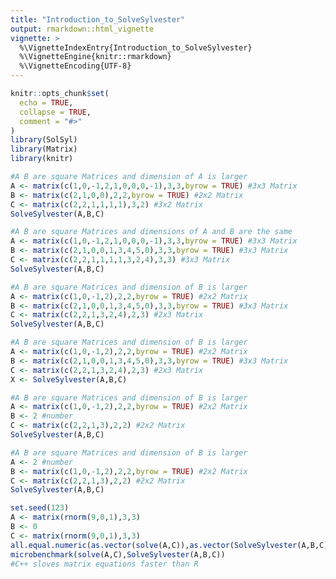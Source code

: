 ```yaml
---
title: "Introduction_to_SolveSylvester"
output: rmarkdown::html_vignette
vignette: >
  %\VignetteIndexEntry{Introduction_to_SolveSylvester}
  %\VignetteEngine{knitr::rmarkdown}
  %\VignetteEncoding{UTF-8}
---
```


```r
knitr::opts_chunk$set(
  echo = TRUE,
  collapse = TRUE,
  comment = "#>"
)
library(SolSyl)
library(Matrix)
library(knitr)
```

```r
#A B are square Matrices and dimension of A is larger
A <- matrix(c(1,0,-1,2,1,0,0,0,-1),3,3,byrow = TRUE) #3x3 Matrix
B <- matrix(c(2,1,0,0),2,2,byrow = TRUE) #2x2 Matrix
C <- matrix(c(2,2,1,1,1,1),3,2) #3x2 Matrix
SolveSylvester(A,B,C)
```

```r
#A B are square Matrices and dimensions of A and B are the same
A <- matrix(c(1,0,-1,2,1,0,0,0,-1),3,3,byrow = TRUE) #3x3 Matrix
B <- matrix(c(2,1,0,0,1,3,4,5,0),3,3,byrow = TRUE) #3x3 Matrix
C <- matrix(c(2,2,1,1,1,1,3,2,4),3,3) #3x3 Matrix
SolveSylvester(A,B,C)
```

```r
#A B are square Matrices and dimension of B is larger
A <- matrix(c(1,0,-1,2),2,2,byrow = TRUE) #2x2 Matrix
B <- matrix(c(2,1,0,0,1,3,4,5,0),3,3,byrow = TRUE) #3x3 Matrix
C <- matrix(c(2,2,1,3,2,4),2,3) #2x3 Matrix
SolveSylvester(A,B,C)
```

```r
#A B are square Matrices and dimension of B is larger
A <- matrix(c(1,0,-1,2),2,2,byrow = TRUE) #2x2 Matrix
B <- matrix(c(2,1,0,0,1,3,4,5,0),3,3,byrow = TRUE) #3x3 Matrix
C <- matrix(c(2,2,1,3,2,4),2,3) #2x3 Matrix
X <- SolveSylvester(A,B,C)
```

```r
#A B are square Matrices and dimension of B is larger
A <- matrix(c(1,0,-1,2),2,2,byrow = TRUE) #2x2 Matrix
B <- 2 #number
C <- matrix(c(2,2,1,3),2,2) #2x2 Matrix
SolveSylvester(A,B,C)
```

```r
#A B are square Matrices and dimension of B is larger
A <- 2 #number
B <- matrix(c(1,0,-1,2),2,2,byrow = TRUE) #2x2 Matrix
C <- matrix(c(2,2,1,3),2,2) #2x2 Matrix
SolveSylvester(A,B,C)
```


```r
set.seed(123)
A <- matrix(rnorm(9,0,1),3,3)
B <- 0
C <- matrix(rnorm(9,0,1),3,3)
all.equal.numeric(as.vector(solve(A,C)),as.vector(SolveSylvester(A,B,C)))
microbenchmark(solve(A,C),SolveSylvester(A,B,C))
#C++ sloves matrix equations faster than R 
```

